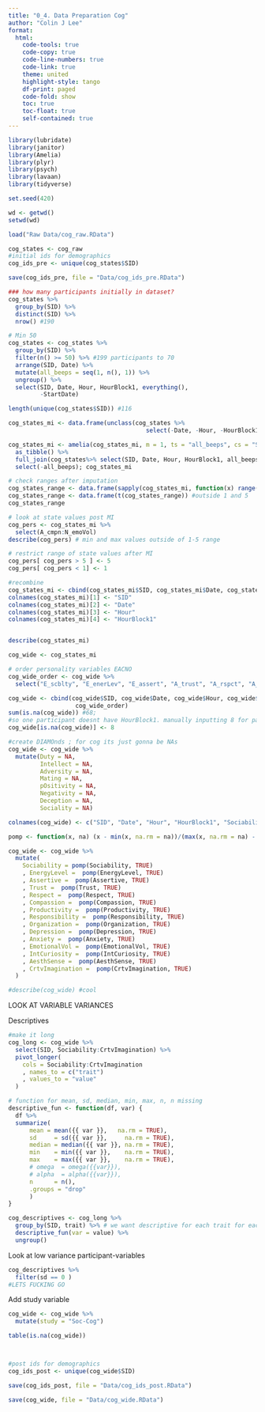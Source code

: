 ```yaml
---
title: "0_4. Data Preparation Cog"
author: "Colin J Lee"
format: 
  html:
    code-tools: true
    code-copy: true
    code-line-numbers: true
    code-link: true
    theme: united
    highlight-style: tango
    df-print: paged
    code-fold: show
    toc: true
    toc-float: true
    self-contained: true
---
```


```r
library(lubridate)
library(janitor)
library(Amelia)
library(plyr)
library(psych)
library(lavaan)
library(tidyverse)

set.seed(420)

wd <- getwd()
setwd(wd)
```

```r
load("Raw Data/cog_raw.RData")

cog_states <- cog_raw
#initial ids for demographics
cog_ids_pre <- unique(cog_states$SID)

save(cog_ids_pre, file = "Data/cog_ids_pre.RData")
```

```r
### how many participants initially in dataset?
cog_states %>%
  group_by(SID) %>%
  distinct(SID) %>%
  nrow() #190

# Min 50
cog_states <- cog_states %>%
  group_by(SID) %>%
  filter(n() >= 50) %>% #199 participants to 70
  arrange(SID, Date) %>%
  mutate(all_beeps = seq(1, n(), 1)) %>%
  ungroup() %>%
  select(SID, Date, Hour, HourBlock1, everything(),
         -StartDate)

length(unique(cog_states$SID)) #116


```

```r
cog_states_mi <- data.frame(unclass(cog_states %>% 
                                       select(-Date, -Hour, -HourBlock1)))

cog_states_mi <- amelia(cog_states_mi, m = 1, ts = "all_beeps", cs = "SID")$imputations[[1]] %>%
  as_tibble() %>%
  full_join(cog_states%>% select(SID, Date, Hour, HourBlock1, all_beeps)) %>%
  select(-all_beeps); cog_states_mi

# check ranges after imputation
cog_states_range <- data.frame(sapply(cog_states_mi, function(x) range(x, na.rm = TRUE)))
cog_states_range <- data.frame(t(cog_states_range)) #outside 1 and 5
cog_states_range

# look at state values post MI
cog_pers <- cog_states_mi %>%
  select(A_cmpn:N_emoVol)
describe(cog_pers) # min and max values outside of 1-5 range

# restrict range of state values after MI
cog_pers[ cog_pers > 5 ] <- 5
cog_pers[ cog_pers < 1] <- 1

#recombine
cog_states_mi <- cbind(cog_states_mi$SID, cog_states_mi$Date, cog_states_mi$Hour, cog_states_mi$HourBlock1, cog_pers)
colnames(cog_states_mi)[1] <- "SID"
colnames(cog_states_mi)[2] <- "Date"
colnames(cog_states_mi)[3] <- "Hour"
colnames(cog_states_mi)[4] <- "HourBlock1"


describe(cog_states_mi)

cog_wide <- cog_states_mi
```

```r
# order personality variables EACNO
cog_wide_order <- cog_wide %>%
  select("E_scblty", "E_enerLev", "E_assert", "A_trust", "A_rspct", "A_cmpn", "C_prdctv", "C_rspnsbl", "C_org", "N_dep", "N_anx", "N_emoVol", "O_intCur", "O_aesSens", "O_crtvImag")

cog_wide <- cbind(cog_wide$SID, cog_wide$Date, cog_wide$Hour, cog_wide$HourBlock1, 
                   cog_wide_order)
sum(is.na(cog_wide)) #68; 
#so one participant doesnt have HourBlock1. manually inputting 8 for participant 80552
cog_wide[is.na(cog_wide)] <- 8

#create DIAMOnds ; for cog its just gonna be NAs
cog_wide <- cog_wide %>%
  mutate(Duty = NA,
         Intellect = NA,
         Adversity = NA,
         Mating = NA,
         pOsitivity = NA,
         Negativity = NA,
         Deception = NA,
         Sociality = NA)

colnames(cog_wide) <- c("SID", "Date", "Hour", "HourBlock1", "Sociability", "EnergyLevel", "Assertive", "Trust", "Respect", "Compassion", "Productivity", "Responsibility", "Organization", "Depression", "Anxiety", "EmotionalVol", "IntCuriosity", "AesthSense", "CrtvImagination", "Duty", "Intellect","Adversity", "Mating", "pOsitivity", "Negativity", "Deception", "Sociality")
```

```r
pomp <- function(x, na) (x - min(x, na.rm = na))/(max(x, na.rm = na) - min(x, na.rm = na))*100

cog_wide <- cog_wide %>%
  mutate(
    Sociability = pomp(Sociability, TRUE)
    , EnergyLevel =  pomp(EnergyLevel, TRUE)
    , Assertive =  pomp(Assertive, TRUE)
    , Trust =  pomp(Trust, TRUE)
    , Respect =  pomp(Respect, TRUE)
    , Compassion =  pomp(Compassion, TRUE)
    , Productivity =  pomp(Productivity, TRUE)
    , Responsibility =  pomp(Responsibility, TRUE)
    , Organization =  pomp(Organization, TRUE)
    , Depression =  pomp(Depression, TRUE)
    , Anxiety =  pomp(Anxiety, TRUE)
    , EmotionalVol =  pomp(EmotionalVol, TRUE)
    , IntCuriosity =  pomp(IntCuriosity, TRUE)
    , AesthSense =  pomp(AesthSense, TRUE)
    , CrtvImagination =  pomp(CrtvImagination, TRUE)
  )

#describe(cog_wide) #cool
```

LOOK AT VARIABLE VARIANCES

Descriptives

```r
#make it long
cog_long <- cog_wide %>%
  select(SID, Sociability:CrtvImagination) %>%
  pivot_longer(
    cols = Sociability:CrtvImagination
    , names_to = c("trait")
    , values_to = "value"
  ) 

# function for mean, sd, median, min, max, n, n missing
descriptive_fun <- function(df, var) {
  df %>%
  summarize(
      mean = mean({{ var }},   na.rm = TRUE),
      sd     = sd({{ var }},     na.rm = TRUE),
      median = median({{ var }}, na.rm = TRUE),
      min    = min({{ var }},    na.rm = TRUE),
      max    = max({{ var }},    na.rm = TRUE),
      # omega  = omega({{var}}),
      # alpha  = alpha({{var}}),
      n      = n(),
      .groups = "drop"
      )
}

cog_descriptives <- cog_long %>%
  group_by(SID, trait) %>% # we want descriptive for each trait for each participant
  descriptive_fun(var = value) %>% 
  ungroup()

```

Look at low variance participant-variables

```r
cog_descriptives %>%
  filter(sd == 0 ) 
#LETS FUCKING GO
```

Add study variable
```r
cog_wide <- cog_wide %>%
  mutate(study = "Soc-Cog")

table(is.na(cog_wide))



#post ids for demographics
cog_ids_post <- unique(cog_wide$SID)

save(cog_ids_post, file = "Data/cog_ids_post.RData")
```

```r
save(cog_wide, file = "Data/cog_wide.RData")
```
